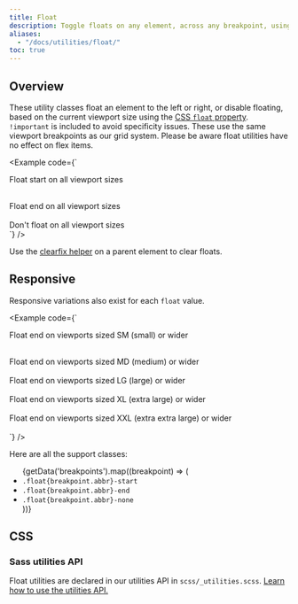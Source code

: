 ```yaml
---
title: Float
description: Toggle floats on any element, across any breakpoint, using our responsive float utilities.
aliases:
  - "/docs/utilities/float/"
toc: true
---
```



## Overview

These utility classes float an element to the left or right, or disable floating, based on the current viewport size using the [CSS `float` property](https://developer.mozilla.org/en-US/docs/Web/CSS/float). `!important` is included to avoid specificity issues. These use the same viewport breakpoints as our grid system. Please be aware float utilities have no effect on flex items.

<Example code={`<div class="float-start">Float start on all viewport sizes</div><br />
  <div class="float-end">Float end on all viewport sizes</div><br />
  <div class="float-none">Don't float on all viewport sizes</div>`} />

Use the [clearfix helper]([[docsref:/helpers/clearfix]]) on a parent element to clear floats.

## Responsive

Responsive variations also exist for each `float` value.

<Example code={`<div class="float-sm-end">Float end on viewports sized SM (small) or wider</div><br />
  <div class="float-md-end">Float end on viewports sized MD (medium) or wider</div><br />
  <div class="float-lg-end">Float end on viewports sized LG (large) or wider</div><br />
  <div class="float-xl-end">Float end on viewports sized XL (extra large) or wider</div><br />
  <div class="float-xxl-end">Float end on viewports sized XXL (extra extra large) or wider</div><br />`} />

Here are all the support classes:

<ul>
  {getData('breakpoints').map((breakpoint) => (
    <Fragment>
      <li><code>.float{breakpoint.abbr}-start</code></li>
      <li><code>.float{breakpoint.abbr}-end</code></li>
      <li><code>.float{breakpoint.abbr}-none</code></li>
    </Fragment>
  ))}
</ul>

## CSS

### Sass utilities API

Float utilities are declared in our utilities API in `scss/_utilities.scss`. [Learn how to use the utilities API.]([[docsref:/utilities/api#using-the-api]])

<ScssDocs name="utils-float" file="scss/_utilities.scss" />

